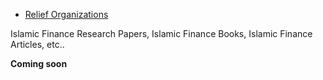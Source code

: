 * [Relief Organizations](/relief-organizations)

<Alert type="info">
  Islamic Finance Research Papers, Islamic Finance Books, Islamic Finance Articles, etc..

  **Coming soon**
</Alert>
